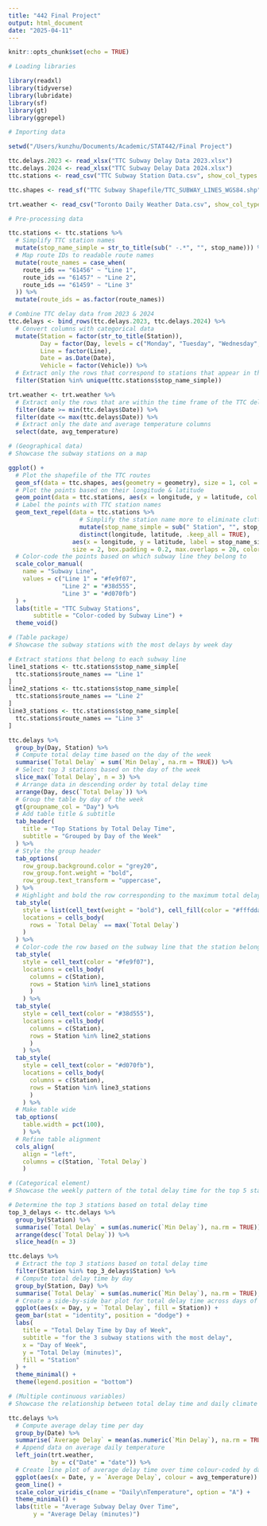 ```yaml
---
title: "442 Final Project"
output: html_document
date: "2025-04-11"
---
```


```r
knitr::opts_chunk$set(echo = TRUE)
```

```r
# Loading libraries

library(readxl)
library(tidyverse)
library(lubridate)
library(sf)
library(gt)
library(ggrepel)
```

```r
# Importing data

setwd("/Users/kunzhu/Documents/Academic/STAT442/Final Project")

ttc.delays.2023 <- read_xlsx("TTC Subway Delay Data 2023.xlsx")
ttc.delays.2024 <- read_xlsx("TTC Subway Delay Data 2024.xlsx")
ttc.stations <- read_csv("TTC Subway Station Data.csv", show_col_types = FALSE)

ttc.shapes <- read_sf("TTC Subway Shapefile/TTC_SUBWAY_LINES_WGS84.shp")

trt.weather <- read_csv("Toronto Daily Weather Data.csv", show_col_types = FALSE)
```

```r
# Pre-processing data

ttc.stations <- ttc.stations %>%
  # Simplify TTC station names
  mutate(stop_name_simple = str_to_title(sub(" -.*", "", stop_name))) %>%
  # Map route IDs to readable route names 
  mutate(route_names = case_when(
    route_ids == "61456" ~ "Line 1",
    route_ids == "61457" ~ "Line 2",
    route_ids == "61459" ~ "Line 3"
  )) %>%
  mutate(route_ids = as.factor(route_names)) 

# Combine TTC delay data from 2023 & 2024
ttc.delays <- bind_rows(ttc.delays.2023, ttc.delays.2024) %>%
  # Convert columns with categorical data
  mutate(Station = factor(str_to_title(Station)),
         Day = factor(Day, levels = c("Monday", "Tuesday", "Wednesday", "Thursday", "Friday", "Saturday", "Sunday")),
         Line = factor(Line),
         Date = as.Date(Date),
         Vehicle = factor(Vehicle)) %>%
  # Extract only the rows that correspond to stations that appear in the TTC Stations dataset
  filter(Station %in% unique(ttc.stations$stop_name_simple))

trt.weather <- trt.weather %>%
  # Extract only the rows that are within the time frame of the TTC delays dataset
  filter(date >= min(ttc.delays$Date)) %>%
  filter(date <= max(ttc.delays$Date)) %>%
  # Extract only the date and average temperature columns
  select(date, avg_temperature)
``` 

```r
# (Geographical data)
# Showcase the subway stations on a map

ggplot() +
  # Plot the shapefile of the TTC routes
  geom_sf(data = ttc.shapes, aes(geometry = geometry), size = 1, col = "grey40") +  
  # Plot the points based on their longitude & latitude
  geom_point(data = ttc.stations, aes(x = longitude, y = latitude, col = route_names)) +
  # Label the points with TTC station names
  geom_text_repel(data = ttc.stations %>% 
                    # Simplify the station name more to eliminate clutter
                    mutate(stop_name_simple = sub(" Station", "", stop_name_simple)) %>% 
                    distinct(longitude, latitude, .keep_all = TRUE),
                  aes(x = longitude, y = latitude, label = stop_name_simple),
                  size = 2, box.padding = 0.2, max.overlaps = 20, color = "grey20") +
  # Color-code the points based on which subway line they belong to
  scale_color_manual(
    name = "Subway Line",
    values = c("Line 1" = "#fe9f07", 
               "Line 2" = "#38d555", 
               "Line 3" = "#d070fb")
  ) +
  labs(title = "TTC Subway Stations", 
       subtitle = "Color-coded by Subway Line") +
  theme_void() 
```
```r
# (Table package)
# Showcase the subway stations with the most delays by week day

# Extract stations that belong to each subway line
line1_stations <- ttc.stations$stop_name_simple[
  ttc.stations$route_names == "Line 1"
]
line2_stations <- ttc.stations$stop_name_simple[
  ttc.stations$route_names == "Line 2"
]
line3_stations <- ttc.stations$stop_name_simple[
  ttc.stations$route_names == "Line 3"
]

ttc.delays %>%
  group_by(Day, Station) %>%
  # Compute total delay time based on the day of the week
  summarise(`Total Delay` = sum(`Min Delay`, na.rm = TRUE)) %>%
  # Select top 3 stations based on the day of the week
  slice_max(`Total Delay`, n = 3) %>%
  # Arrange data in descending order by total delay time
  arrange(Day, desc(`Total Delay`)) %>%
  # Group the table by day of the week
  gt(groupname_col = "Day") %>%
  # Add table title & subtitle
  tab_header(
    title = "Top Stations by Total Delay Time",
    subtitle = "Grouped by Day of the Week"
  ) %>%
  # Style the group header
  tab_options(
    row_group.background.color = "grey20",
    row_group.font.weight = "bold",
    row_group.text_transform = "uppercase",
  ) %>%
  # Highlight and bold the row corresponding to the maximum total delay time
  tab_style(
    style = list(cell_text(weight = "bold"), cell_fill(color = "#fffdda")),
    locations = cells_body(
      rows = `Total Delay` == max(`Total Delay`)
    )
  ) %>%
  # Color-code the row based on the subway line that the station belongs to
  tab_style(
    style = cell_text(color = "#fe9f07"),
    locations = cells_body(
      columns = c(Station),
      rows = Station %in% line1_stations
      )
    ) %>%
  tab_style(
    style = cell_text(color = "#38d555"),
    locations = cells_body(
      columns = c(Station),
      rows = Station %in% line2_stations
      )
    ) %>%
  tab_style(
    style = cell_text(color = "#d070fb"),
    locations = cells_body(
      columns = c(Station),
      rows = Station %in% line3_stations
      )
    ) %>%
  # Make table wide
  tab_options(
    table.width = pct(100),
    ) %>%
  # Refine table alignment
  cols_align(
    align = "left",
    columns = c(Station, `Total Delay`) 
    )
```

```r
# (Categorical element)
# Showcase the weekly pattern of the total delay time for the top 5 stations with the most frequent delays

# Determine the top 3 stations based on total delay time
top_3_delays <- ttc.delays %>%
  group_by(Station) %>%
  summarise(`Total Delay` = sum(as.numeric(`Min Delay`), na.rm = TRUE)) %>%
  arrange(desc(`Total Delay`)) %>%
  slice_head(n = 3)

ttc.delays %>%
  # Extract the top 3 stations based on total delay time
  filter(Station %in% top_3_delays$Station) %>%
  # Compute total delay time by day
  group_by(Station, Day) %>%
  summarise(`Total Delay` = sum(as.numeric(`Min Delay`), na.rm = TRUE), .groups = "drop") %>%
  # Create a side-by-side bar plot for total delay time across days of the week grouped by station
  ggplot(aes(x = Day, y = `Total Delay`, fill = Station)) +
  geom_bar(stat = "identity", position = "dodge") +
  labs(
    title = "Total Delay Time by Day of Week",
    subtitle = "for the 3 subway stations with the most delay",
    x = "Day of Week",
    y = "Total Delay (minutes)",
    fill = "Station"
  ) +
  theme_minimal() +
  theme(legend.position = "bottom")
``` 

```r
# (Multiple continuous variables)
# Showcase the relationship between total delay time and daily climate over date-time

ttc.delays %>%
  # Compute average delay time per day
  group_by(Date) %>%
  summarise(`Average Delay` = mean(as.numeric(`Min Delay`), na.rm = TRUE)) %>%
  # Append data on average daily temperature
  left_join(trt.weather,
            by = c("Date" = "date")) %>%
  # Create line plot of average delay time over time colour-coded by daily temperature
  ggplot(aes(x = Date, y = `Average Delay`, colour = avg_temperature)) +
  geom_line() +
  scale_color_viridis_c(name = "Daily\nTemperature", option = "A") +
  theme_minimal() +
  labs(title = "Average Subway Delay Over Time",
       y = "Average Delay (minutes)") 
```

